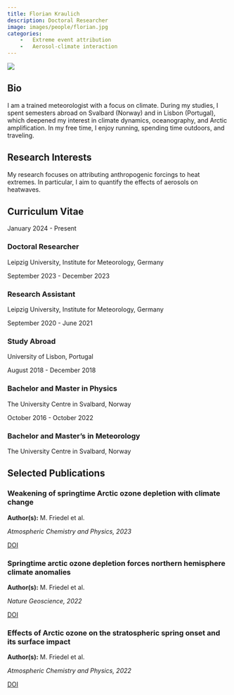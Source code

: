 ```yaml
---
title: Florian Kraulich
description: Doctoral Researcher
image: images/people/florian.jpg
categories:
    -	Extreme event attribution
    -   Aerosol-climate interaction
---
```



<div class="profile-container">
<div class="profile-image-container">
<img src="/images/people/florian.jpg" class="profile-image">
<div class="social-icons">
  <a href="mailto:florian.kraulich@uni-leipzig.de" target="_blank">
    <i class="fa-solid fa-envelope"></i>
  </a>
  <a href="https://orcid.org/0009-0005-6163-1724" target="_blank">
    <i class="fa-brands fa-orcid"></i>
  </a>
  <a href="www.linkedin.com/in/florian-kraulich-557bb9339" target="_blank">
    <i class="fa-brands fa-linkedin"></i>
  </a>
</div>
</div>

<div class="bio-content">

## Bio  

I am a trained meteorologist with a focus on climate. During my studies, I spent semesters abroad on Svalbard (Norway) and in Lisbon (Portugal), which deepened my interest in climate dynamics, oceanography, and Arctic amplification. In my free time, I enjoy running, spending time outdoors, and traveling.

</div>
</div>

## Research Interests

My research focuses on attributing anthropogenic forcings to heat extremes. In particular, I aim to quantify the effects of aerosols on heatwaves.

## Curriculum Vitae <span class="cv-toggle" data-bs-toggle="collapse" data-bs-target="#cv-timeline" aria-expanded="false"></span>

<div id="cv-timeline" class="collapse">
<div class="timeline">
<div class="timeline-item">
<div class="timeline-date">January 2024 - Present</div>
<div class="timeline-content">
<h3>Doctoral Researcher</h3>
<p>Leipzig University, Institute for Meteorology, Germany</p>
</div>
</div>

<div class="timeline-item">
<div class="timeline-date">September 2023 - December 2023</div>
<div class="timeline-content">
<h3>Research Assistant</h3>
<p>Leipzig University, Institute for Meteorology, Germany</p>
</div>
</div>

<div class="timeline-item">
<div class="timeline-date">September 2020 - June 2021</div>
<div class="timeline-content">
<h3>Study Abroad</h3>
<p>University of Lisbon, Portugal</p>
</div>
</div>

<div class="timeline-item">
<div class="timeline-date">August 2018 - December 2018</div>
<div class="timeline-content">
<h3>Bachelor and Master in Physics</h3>
<p>The University Centre in Svalbard, Norway</p>
</div>
</div>

<div class="timeline-item">
<div class="timeline-date">October 2016 - October 2022</div>
<div class="timeline-content">
<h3>Bachelor and Master's in Meteorology</h3>
<p>The University Centre in Svalbard, Norway</p>
</div>
</div>

</div>
</div>


## Selected Publications


<div class="publications-grid">

<div class="publication-card">
<h3>Weakening of springtime Arctic ozone depletion with climate change</h3>
<p><b>Author(s):</b> M. Friedel et al.</p>
<p><i>Atmospheric Chemistry and Physics, 2023</i></p>
<div class="pub-links">
<a href="https://doi.org/10.5194/acp-23-10235-2023"></i> DOI</a>
</div>
</div>

<div class="publication-card">
<h3>Springtime arctic ozone depletion forces northern hemisphere climate anomalies</h3>
<p><b>Author(s):</b> M. Friedel et al.</p>
<p><i>Nature Geoscience, 2022</i></p>
<div class="pub-links">
<a href="https://doi.org/10.1038/s41561-022-00974-7"></i> DOI</a>
</div>
</div>

<div class="publication-card">
<h3>Effects of Arctic ozone on the stratospheric spring onset and its surface impact</h3>
<p><b>Author(s):</b> M. Friedel et al.</p>
<p><i>Atmospheric Chemistry and Physics, 2022</i></p>
<div class="pub-links">
<a href="https://doi.org/10.5194/acp-22-13997-2022"></i> DOI</a>
</div>
</div>


</div>
